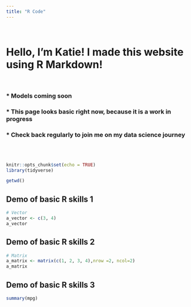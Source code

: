 ```yaml
---
title: "R Code"
---
```

<br>

# Hello, I'm Katie! I made this website using R Markdown!
<br>

### * Models coming soon

### * This page looks basic right now, because it is a work in progress

### * Check back regularly to join me on my data science journey
<br>
<br>

```r
knitr::opts_chunk$set(echo = TRUE)
library(tidyverse)
```

```r
getwd()
```

## Demo of basic R skills 1
```r
# Vector
a_vector <- c(3, 4)
a_vector
```

## Demo of basic R skills 2
```r
# Matrix
a_matrix <- matrix(c(1, 2, 3, 4),nrow =2, ncol=2)
a_matrix
```

## Demo of basic R skills 3
```r
summary(mpg)
```

